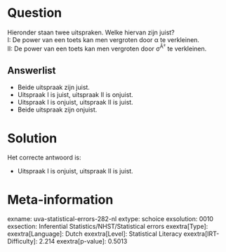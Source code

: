 Question
========

Hieronder staan twee uitspraken. Welke hiervan zijn juist?\
I: De power van een toets kan men vergroten door α te verkleinen.\
II: De power van een toets kan men vergroten door σ^Â²^ te verkleinen.

Answerlist
----------

* Beide uitspraak zijn juist.
* Uitspraak I is juist, uitspraak II is onjuist.
* Uitspraak I is onjuist, uitspraak II is juist.
* Beide uitspraak zijn onjuist.

Solution
========

Het correcte antwoord is: 

* Uitspraak I is onjuist, uitspraak II is juist.

Meta-information
================
exname: uva-statistical-errors-282-nl
extype: schoice
exsolution: 0010
exsection: Inferential Statistics/NHST/Statistical errors
exextra[Type]: 
exextra[Language]: Dutch
exextra[Level]: Statistical Literacy
exextra[IRT-Difficulty]: 2.214
exextra[p-value]: 0.5013
